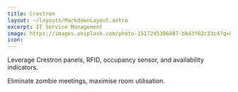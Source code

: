 ```yaml
---
title: Crestron
layout: ~/layouts/MarkdownLayout.astro
excerpt: IT Service Management
image: https://images.unsplash.com/photo-1517245386807-bb43f82c33c4?q=80&w=3540&auto=format&fit=crop&ixlib=rb-4.0.3&ixid=M3wxMjA3fDB8MHxwaG90by1wYWdlfHx8fGVufDB8fHx8fA%3D%3D
icon: 
---
```


Leverage Crestron panels, RFID, occupancy sensor, and availability indicators.

Eliminate zombie meetings, maximise room utilisation.

